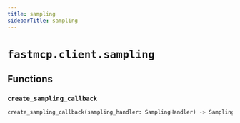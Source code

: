 ```yaml
---
title: sampling
sidebarTitle: sampling
---
```


# `fastmcp.client.sampling`

## Functions

### `create_sampling_callback`

```python
create_sampling_callback(sampling_handler: SamplingHandler) -> SamplingFnT
```
